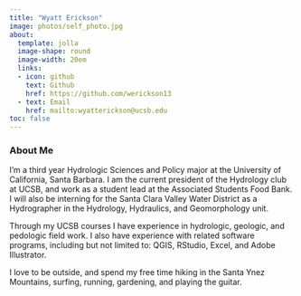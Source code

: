 ```yaml
---
title: "Wyatt Erickson"
image: photos/self_photo.jpg
about:
  template: jolla
  image-shape: round
  image-width: 20em
  links:
  - icon: github
    text: Github
    href: https://github.com/werickson13
  - text: Email
    href: mailto:wyatterickson@ucsb.edu
toc: false
---
```


### About Me
I'm a third year Hydrologic Sciences and Policy major at the University of California, Santa Barbara. I am the current president of the Hydrology club at UCSB, and work as a student lead at the Associated Students Food Bank. I will also be interning for the Santa Clara Valley Water District as a Hydrographer in the Hydrology, Hydraulics, and Geomorphology unit.


Through my UCSB courses I have experience in hydrologic, geologic, and pedologic field work. I also have experience with related software programs, including but not limited to: QGIS, RStudio, Excel, and Adobe Illustrator.

I love to be outside, and spend my free time hiking in the Santa Ynez Mountains, surfing, running, gardening, and playing the guitar. 
